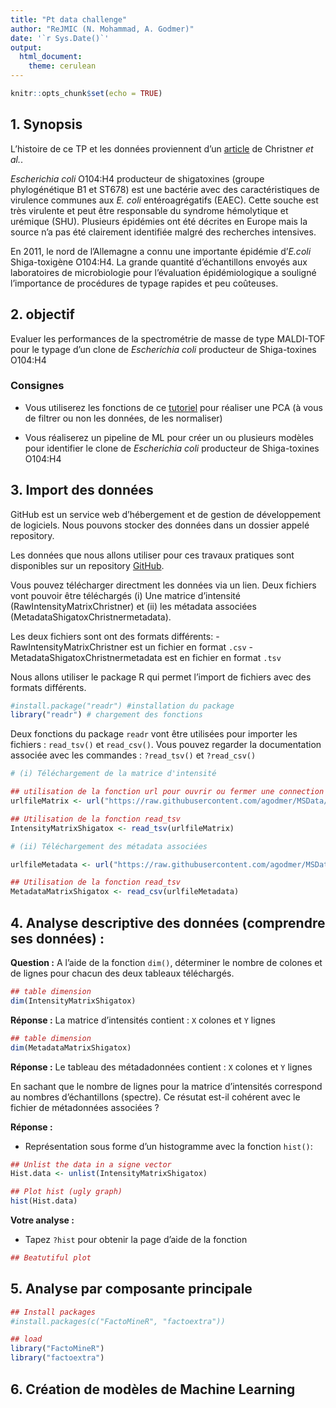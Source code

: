 ```yaml
---
title: "Pt data challenge"
author: "ReJMIC (N. Mohammad, A. Godmer)"
date: '`r Sys.Date()`'
output: 
  html_document:
    theme: cerulean
---
```


```r
knitr::opts_chunk$set(echo = TRUE)
```

## 1. Synopsis

L'histoire de ce TP et les données proviennent d'un [article](https://journals.plos.org/plosone/article?id=10.1371/journal.pone.0101924) de Christner *et al.*.

*Escherichia coli* O104:H4 producteur de shigatoxines (groupe phylogénétique B1 et ST678) est une bactérie avec des caractéristiques de virulence communes aux *E. coli* entéroagrégatifs (EAEC). Cette souche est très virulente et peut être responsable du syndrome hémolytique et urémique (SHU). Plusieurs épidémies ont été décrites en Europe mais la source n'a pas été clairement identifiée malgré des recherches intensives.

En 2011, le nord de l'Allemagne a connu une importante épidémie d'*E.coli* Shiga-toxigène O104:H4. La grande quantité d'échantillons envoyés aux laboratoires de microbiologie pour l'évaluation épidémiologique a souligné l'importance de procédures de typage rapides et peu coûteuses.

## 2. objectif

Evaluer les performances de la spectrométrie de masse de type MALDI-TOF pour le typage d'un clone de *Escherichia coli* producteur de Shiga-toxines O104:H4

### Consignes

- Vous utiliserez les fonctions de ce [tutoriel](http://www.sthda.com/french/articles/38-methodes-des-composantes-principales-dans-r-guide-pratique/73-acp-analyse-en-composantes-principales-avec-r-l-essentiel/) pour réaliser une PCA (à vous de filtrer ou non les données, de les normaliser)

- Vous réaliserez un pipeline de ML pour créer un ou plusieurs modèles pour identifier le clone de *Escherichia coli* producteur de Shiga-toxines O104:H4


## 3. Import des données

GitHub est un service web d'hébergement et de gestion de développement de logiciels. Nous pouvons stocker des données dans un dossier appelé repository.

Les données que nous allons utiliser pour ces travaux pratiques sont disponibles sur un repository [GitHub](https://agodmer.github.io/MSData/ShigaToxigenicEscherichia).

Vous pouvez télécharger directment les données via un lien. Deux fichiers vont pouvoir être téléchargés (i) Une matrice d'intensité (RawIntensityMatrixChristner) et (ii) les métadata associées (MetadataShigatoxChristnermetadata).

Les deux fichiers sont ont des formats différents: - RawIntensityMatrixChristner est un fichier en format `.csv` - MetadataShigatoxChristnermetadata est en fichier en format `.tsv`

Nous allons utiliser le package R qui permet l'import de fichiers avec des formats différents.

```r
#install.package("readr") #installation du package
library("readr") # chargement des fonctions
```

Deux fonctions du package `readr` vont être utilisées pour importer les fichiers : `read_tsv()` et `read_csv()`. Vous pouvez regarder la documentation associée avec les commandes : `?read_tsv()` et `?read_csv()`

```r

# (i) Téléchargement de la matrice d'intensité

## utilisation de la fonction url pour ouvrir ou fermer une connection
urlfileMatrix <- url("https://raw.githubusercontent.com/agodmer/MSData/main/ShigaToxigenicEscherichia/RawIntensityMatrixChristnerSN3.tsv")

## Utilisation de la fonction read_tsv
IntensityMatrixShigatox <- read_tsv(urlfileMatrix)

# (ii) Téléchargement des métadata associées

urlfileMetadata <- url("https://raw.githubusercontent.com/agodmer/MSData/main/ShigaToxigenicEscherichia/MetadataShigatoxChristner.csv")

## Utilisation de la fonction read_tsv
MetadataMatrixShigatox <- read_csv(urlfileMetadata)
```

## 4. Analyse descriptive des données (comprendre ses données) :

**Question :** A l'aide de la fonction `dim()`, déterminer le nombre de colones et de lignes pour chacun des deux tableaux téléchargés.

```r
## table dimension
dim(IntensityMatrixShigatox)
```

**Réponse :** La matrice d'intensités contient : `X` colones et `Y` lignes

```r
## table dimension
dim(MetadataMatrixShigatox)
```

**Réponse :** Le tableau des métadadonnées contient : `X` colones et `Y` lignes

En sachant que le nombre de lignes pour la matrice d'intensités correspond au nombres d'échantillons (spectre). Ce résutat est-il cohérent avec le fichier de métadonnées associées ?

**Réponse :**

-   Représentation sous forme d'un histogramme avec la fonction `hist()`:

```r
## Unlist the data in a signe vector
Hist.data <- unlist(IntensityMatrixShigatox)

## Plot hist (ugly graph)
hist(Hist.data)

```

**Votre analyse :** 

-   Tapez `?hist` pour obtenir la page d'aide de la fonction

```r
## Beatutiful plot

```

## 5. Analyse par composante principale

```r
## Install packages
#install.packages(c("FactoMineR", "factoextra"))

## load
library("FactoMineR")
library("factoextra")
```


## 6. Création de modèles de Machine Learning